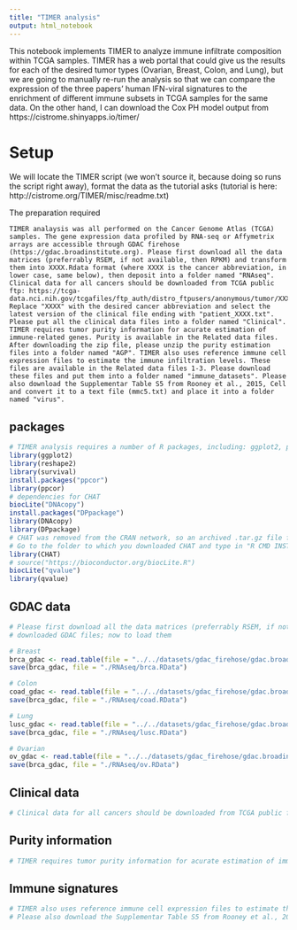 ```yaml
---
title: "TIMER analysis"
output: html_notebook
---
```


This notebook implements TIMER to analyze immune infiltrate composition within TCGA samples. TIMER has a web portal that could give us the results for each of the desired tumor types (Ovarian, Breast, Colon, and Lung), but we are going to manually re-run the analysis so that we can compare the expression of the three papers' human IFN-viral signatures to the enrichment of different immune subsets in TCGA samples for the same data. On the other hand, I can download the Cox PH model output from https://cistrome.shinyapps.io/timer/

# Setup

We will locate the TIMER script (we won't source it, because doing so runs the script right away), format the data as the tutorial asks (tutorial is here: http://cistrome.org/TIMER/misc/readme.txt)

The preparation required
```
TIMER analaysis was all performed on the Cancer Genome Atlas (TCGA) samples. The gene expression data profiled by RNA-seq or Affymetrix arrays are accessible through GDAC firehose (https://gdac.broadinstitute.org). Please first download all the data matrices (preferrably RSEM, if not available, then RPKM) and transform them into XXXX.Rdata format (where XXXX is the cancer abbreviation, in lower case, same below), then deposit into a folder named "RNAseq". Clinical data for all cancers should be downloaded from TCGA public ftp: https://tcga-data.nci.nih.gov/tcgafiles/ftp_auth/distro_ftpusers/anonymous/tumor/XXXX/bcr/nationwidechildrens.org/bio/clin/. Replace "XXXX" with the desired cancer abbreviation and select the latest version of the clinical file ending with "patient_XXXX.txt". Please put all the clinical data files into a folder named "Clinical". TIMER requires tumor purity information for acurate estimation of immune-related genes. Purity is available in the Related data files. After downloading the zip file, please unzip the purity estimation files into a folder named "AGP". TIMER also uses reference immune cell expression files to estimate the immune infiltration levels. These files are available in the Related data files 1-3. Please download these files and put them into a folder named "immune_datasets". Please also download the Supplementar Table S5 from Rooney et al., 2015, Cell and convert it to a text file (mmc5.txt) and place it into a folder named "virus". 
```
## packages

```r
# TIMER analysis requires a number of R packages, including: ggplot2, ppcor, reshape2, survival, qvalue and CHAT. Make sure you have installed these packages before running the R codes.
library(ggplot2)
library(reshape2)
library(survival)
install.packages("ppcor")
library(ppcor)
# dependencies for CHAT
biocLite("DNAcopy")
install.packages("DPpackage")
library(DNAcopy)
library(DPpackage)
# CHAT was removed from the CRAN network, so an archived .tar.gz file from https://cran.r-project.org/src/contrib/Archive/CHAT/ (v1.1) was installed instead. 
# Go to the folder to which you downloaded CHAT and type in "R CMD INSTALL CHAT_1.1.tar.gz"
library(CHAT)
# source("https://bioconductor.org/biocLite.R")
biocLite("qvalue")
library(qvalue)
```

## GDAC data

```r
# Please first download all the data matrices (preferrably RSEM, if not available, then RPKM) and transform them into XXXX.Rdata format (where XXXX is the cancer abbreviation, in lower case, same below), then deposit into a folder named "RNAseq".
# downloaded GDAC files; now to load them

# Breast
brca_gdac <- read.table(file = "../../datasets/gdac_firehose/gdac.broadinstitute.org_BRCA.Merge_rnaseqv2__illuminahiseq_rnaseqv2__unc_edu__Level_3__RSEM_genes_normalized__data.Level_3.2016012800.0.0/BRCA.rnaseqv2__illuminahiseq_rnaseqv2__unc_edu__Level_3__RSEM_genes_normalized__data.data.txt",header = TRUE,sep = "\t",row.names = 1)
save(brca_gdac, file = "./RNAseq/brca.RData")

# Colon
coad_gdac <- read.table(file = "../../datasets/gdac_firehose/gdac.broadinstitute.org_COAD.Merge_rnaseqv2__illuminahiseq_rnaseqv2__unc_edu__Level_3__RSEM_genes_normalized__data.Level_3.2016012800.0.0/COAD.rnaseqv2__illuminahiseq_rnaseqv2__unc_edu__Level_3__RSEM_genes_normalized__data.data.txt",header = TRUE,sep = "\t",row.names = 1)
save(brca_gdac, file = "./RNAseq/coad.RData")

# Lung
lusc_gdac <- read.table(file = "../../datasets/gdac_firehose/gdac.broadinstitute.org_LUSC.Merge_rnaseqv2__illuminahiseq_rnaseqv2__unc_edu__Level_3__RSEM_genes_normalized__data.Level_3.2016012800.0.0/LUSC.rnaseqv2__illuminahiseq_rnaseqv2__unc_edu__Level_3__RSEM_genes_normalized__data.data.txt",header = TRUE,sep = "\t",row.names = 1)
save(brca_gdac, file = "./RNAseq/lusc.RData")

# Ovarian
ov_gdac <- read.table(file = "../../datasets/gdac_firehose/gdac.broadinstitute.org_OV.Merge_rnaseqv2__illuminahiseq_rnaseqv2__unc_edu__Level_3__RSEM_genes_normalized__data.Level_3.2016012800.0.0/OV.rnaseqv2__illuminahiseq_rnaseqv2__unc_edu__Level_3__RSEM_genes_normalized__data.data.txt",header = TRUE,sep = "\t",row.names = 1)
save(brca_gdac, file = "./RNAseq/ov.RData")

```


## Clinical data

```r
# Clinical data for all cancers should be downloaded from TCGA public ftp: https://tcga-data.nci.nih.gov/tcgafiles/ftp_auth/distro_ftpusers/anonymous/tumor/XXXX/bcr/nationwidechildrens.org/bio/clin/. Replace "XXXX" with the desired cancer abbreviation and select the latest version of the clinical file ending with "patient_XXXX.txt". Please put all the clinical data files into a folder named "Clinical". 
```

## Purity information

```r
# TIMER requires tumor purity information for acurate estimation of immune-related genes. Purity is available in the Related data files. After downloading the zip file, please unzip the purity estimation files into a folder named "AGP".
```


## Immune signatures

```r
# TIMER also uses reference immune cell expression files to estimate the immune infiltration levels. These files are available in the Related data files 1-3. Please download these files and put them into a folder named "immune_datasets". 
# Please also download the Supplementar Table S5 from Rooney et al., 2015, Cell and convert it to a text file (mmc5.txt) and place it into a folder named "virus". 
```




